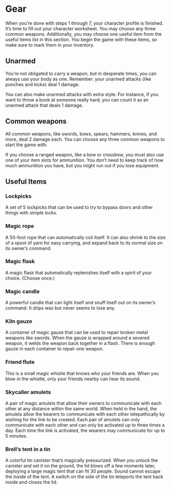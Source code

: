 # Gear
When you’re done with steps 1
through 7, your character profile
is finished. It’s time to fill out
your character worksheet. You
may choose any three common
weapons. Additionally, you may
choose one useful item from the
useful items list in this section. You
begin the game with these items,
so make sure to mark them in your
inventory.

## Unarmed
You’re not obligated to carry a
weapon, but in desperate times,
you can always use your body as
one. Remember: your unarmed
attacks (like punches and kicks)
deal 1 damage.

You can also make unarmed
attacks with extra style. For
instance, if you want to throw a
book at someone really hard, you
can count it as an unarmed attack
that deals 1 damage.

## Common weapons
All common weapons, like swords,
bows, spears, hammers, knives,
and more, deal 2 damage each.
You can choose any three common
weapons to start the game with.

If you choose a ranged weapon,
like a bow or crossbow, you must
also use one of your item slots for
ammunition. You don’t need to keep
track of how much ammunition you
have, but you might run out if you
lose equipment.

## Useful Items
### Lockpicks
A set of 5 lockpicks that can be
used to try to bypass doors and
other things with simple locks.

### Magic rope
A 50-foot rope that can
automatically coil itself. It can also
shrink to the size of a spool of yarn
for easy carrying, and expand back
to its normal size on its owner’s
command.

### Magic flask
A magic flask that automatically
replenishes itself with a spirit of
your choice. (Choose once.)

### Magic candle
A powerful candle that can light
itself and snuff itself out on its
owner’s command. It drips wax but
never seems to lose any.

### Kiln gauze
A container of magic gauze that
can be used to repair broken metal
weapons like swords. When the
gauze is wrapped around a severed
weapon, it welds the weapon back
together in a flash. There is enough
gauze in each container to repair
one weapon.

### Friend flute
This is a small magic whistle that
knows who your friends are. When
you blow in the whistle, only your
friends nearby can hear its sound.

### Skycaller amulets
A pair of magic amulets that allow
their owners to communicate with
each other at any distance within
the same world. When held in the
hand, the amulets allow the bearers
to communicate with each other
telepathically by wishing for the link
to be created. Each pair of amulets
can only communicate with each
other and can only be activated up
to three times a day. Each time the
link is activated, the wearers may
communicate for up to 5 minutes.

### Brell’s tent in a tin
A colorful tin canister that’s
magically pressurized. When you
unlock the canister and set it on
the ground, the lid blows off a few
moments later, deploying a large
magic tent that can fit 30 people.
Sound cannot escape the inside
of the tent. A switch on the side of
the tin teleports the tent back inside
and closes the lid.